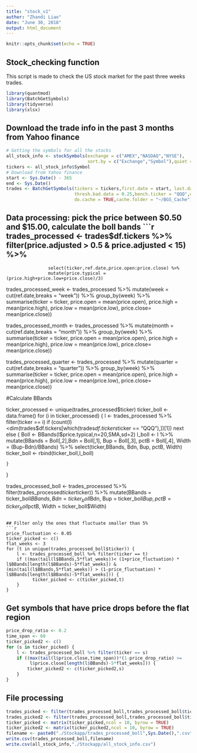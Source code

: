```yaml
---
title: "stock_v1"
author: "Zhandi Liao"
date: "June 30, 2018"
output: html_document
---
```


```r
knitr::opts_chunk$set(echo = TRUE)
```

## Stock_checking function

This script is made to check the US stock market for the past three weeks trades. 

```r
library(quantmod)
library(BatchGetSymbols)
library(tidyverse)
library(xlsx)
```

## Download the trade info in the past 3 months from Yahoo finance

```r
# Getting the symbols for all the stocks
all_stock_info <- stockSymbols(exchange = c("AMEX","NASDAQ","NYSE"),
                               sort.by = c("Exchange","Symbol"),quiet = TRUE)
tickers <- all_stock_info$Symbol
# Download from Yahoo finance
start <- Sys.Date() - 365
end <- Sys.Date()
trades <- BatchGetSymbols(tickers = tickers,first.date = start, last.date = end, 
                          thresh.bad.data = 0.25,bench.ticker = "QQQ",do.complete.data = TRUE,
                          do.cache = TRUE,cache.folder = "~/BGS_Cache")
```

## Data processing: pick the price between $0.50 and $15.00, calculate the boll bands 
```r
trades_processed <- trades$df.tickers %>% filter(price.adjusted > 0.5 & price.adjusted < 15) %>%
                    select(ticker,ref.date,price.open:price.close) %>%
                    mutate(price.typical = (price.high+price.low+price.close)/3)

trades_processed_week <- trades_processed %>%
                            mutate(week = cut(ref.date,breaks = "week")) %>%
                            group_by(week) %>% 
                            summarise(ticker = ticker, 
                                      price.open = mean(price.open),
                                      price.high = mean(price.high),
                                      price.low  = mean(price.low),
                                      price.close= mean(price.close))

trades_processed_month <- trades_processed %>%
                            mutate(month = cut(ref.date,breaks = "month")) %>%
                            group_by(week) %>% 
                            summarise(ticker = ticker, 
                                      price.open = mean(price.open),
                                      price.high = mean(price.high),
                                      price.low  = mean(price.low),
                                      price.close= mean(price.close))

trades_processed_quarter <- trades_processed %>%
                            mutate(quarter = cut(ref.date,breaks = "quarter")) %>%
                            group_by(week) %>% 
                            summarise(ticker = ticker, 
                                      price.open = mean(price.open),
                                      price.high = mean(price.high),
                                      price.low  = mean(price.low),
                                      price.close= mean(price.close))

#Calculate BBands

ticker_processed <- unique(trades_processed$ticker)
ticker_boll <- data.frame()
for (i in ticker_processed) {
    l <- trades_processed %>% filter(ticker == i)
    if (count(l)<dim(trades$df.tickers[which(trades$df.tickers$ticker == "QQQ"),])[1]) next
    else {
      Boll <- BBands(l$price.typical,n=20,SMA,sd=2)
      l_boll <- l %>% mutate(BBands = Boll[,2],Bdn = Boll[,1], 
                             Bup = Boll[,3], pctB = Boll[,4],
                             Width = (Bup-Bdn)/BBands) %>%
                      select(ticker,BBands, Bdn, Bup, pctB, Width)
      ticker_boll <- rbind(ticker_boll,l_boll)
      
    }
}

trades_processed_boll <- trades_processed %>% 
                         filter(trades_processed$ticker %in% unique(ticker_boll$ticker)) %>%
                         mutate(BBands = ticker_boll$BBands, 
                                Bdn = ticker_boll$Bdn, 
                                Bup = ticker_boll$Bup,
                                pctB = ticker_boll$pctB,
                                Width = ticker_boll$Width)
```

## Filter only the ones that fluctuate smaller than 5%
```r
price_fluctuation <- 0.05
ticker_picked <- c()
flat_weeks <- 3
for (t in unique(trades_processed_boll$ticker)) {
    l <- trades_processed_boll %>% filter(ticker == t)
    if ((max(tail(l$BBands,5*flat_weeks))< (1+price_fluctuation) * l$BBands[length(l$BBands)-5*flat_weeks]) & (min(tail(l$BBands,5*flat_weeks)) > (1-price_fluctuation) * l$BBands[length(l$BBands)-5*flat_weeks])) {
          ticker_picked <- c(ticker_picked,t)
    }
}
```

## Get symbols that have price drops before the flat region
```r
price_drop_ratio <- 0.2
time_span <- 60
ticker_picked2 <- c()
for (s in ticker_picked) {
    l <- trades_processed_boll %>% filter(ticker == s)
    if ((max(tail(l$price.close,time_span))*(1-price_drop_ratio) >= 
         l$price.close[length(l$BBands)-5*flat_weeks])) {
        ticker_picked2 <- c(ticker_picked2,s)
    }
}
```
## File processing
```r
trades_picked <- filter(trades_processed_boll,trades_processed_boll$ticker %in% ticker_picked)
trades_picked2 <- filter(trades_processed_boll,trades_processed_boll$ticker %in% ticker_picked2)
ticker_picked <- matrix(ticker_picked,ncol = 10, byrow = TRUE)
ticker_picked2 <- matrix(ticker_picked2,ncol = 10, byrow = TRUE)
filename <- paste0("./Stockapp/trades_processed_boll",Sys.Date(),".csv")
write.csv(trades_processed_boll,filename)
write.csv(all_stock_info,"./Stockapp/all_stock_info.csv")
```


